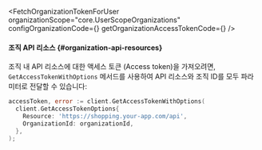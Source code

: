 

<FetchOrganizationTokenForUser
  organizationScope="core.UserScopeOrganizations"
  configOrganizationCode={<ConfigOrganizationCode />}
  getOrganizationAccessTokenCode={<GetOrganizationAccessTokenCode />}
/>

#### 조직 API 리소스 \{#organization-api-resources}

조직 내 API 리소스에 대한 액세스 토큰 (Access token)을 가져오려면, `GetAccessTokenWithOptions` 메서드를 사용하여 API 리소스와 조직 ID를 모두 파라미터로 전달할 수 있습니다:

```go
accessToken, error := client.GetAccessTokenWithOptions(
  client.GetAccessTokenOptions{
    Resource: 'https://shopping.your-app.com/api',
    OrganizationId: organizationId,
  },
);
```
